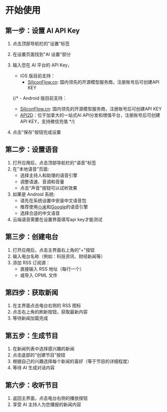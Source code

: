# 开始使用

## 第一步：设置 AI API Key

1. 点击顶部导航栏的"设置"标签
2. 在设置页面找到"AI 设置"部分
3. 输入您在 AI 平台的 API Key，
   - iOS 版目前支持：
      - [SiliconFlow.cn](https://cloud.siliconflow.cn/i/GKAoff2O): 国内领先的开源模型服务商，注册账号后可创建API KEY
   
   {/* - Android 版目前支持：
      - [SiliconFlow.cn](https://cloud.siliconflow.cn/i/GKAoff2O): 国内领先的开源模型服务商，注册账号后可创建API KEY
      - [API2D](https://api2d.com/r/186008)：位于加拿大的一站式AI API分发和增值平台，注册账号后可创建API KEY，支持微信充值 */}

4. 点击"保存"按钮完成设置


## 第二步：设置语音

1. 打开应用后，点击顶部导航栏的"语音"标签
2. 在"本地语音"页面:
   - 选择主持人和助理的语音引擎
   - 调整语速、音调和音量
   - 点击"声音"按钮可以试听效果
3. 如果是 Android 系统:
   - 请先在系统设置中安装中文语音包
   - 推荐使用[小米](https://www.52pojie.cn/thread-1683594-1-1.html)和[Google](https://play.google.com/store/apps/details?id=com.google.android.voiceservices)的语音引擎
   - 选择合适的中文语音
4. 云端语音需要在设置界面填写api key才能测试


## 第三步：创建电台

1. 打开应用后，点击主界面右上角的"+"按钮
2. 输入电台名称（例如：科技资讯、财经新闻等）
3. 添加 RSS 订阅源：
   - 直接输入 RSS 地址（每行一个）
   - 或导入 OPML 文件

## 第四步：获取新闻

1. 在主界面点击电台右侧的 RSS 图标
2. 点击右上角的刷新按钮，获取最新内容
3. 等待新闻加载完成

## 第五步：生成节目

1. 在新闻列表中选择感兴趣的新闻
2. 点击底部的"创建节目"按钮
3. 根据自己的兴趣选择每个新闻的喜好（等于节目的详细程度）
4. 等待 AI 生成对话内容

## 第六步：收听节目

1. 返回主界面，点击电台右侧的播放按钮
2. 享受 AI 主持人为您播报的新闻内容 